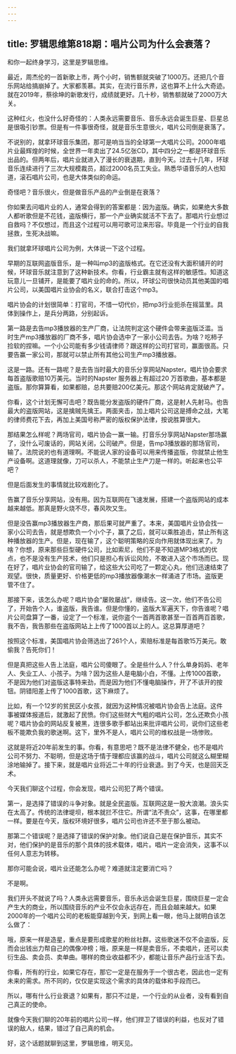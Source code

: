 ```yaml
---
---
---
```

title: 罗辑思维第818期：唱片公司为什么会衰落？
---

和你一起终身学习，这里是罗辑思维。

最近，周杰伦的一首新歌上市，两个小时，销售额就突破了1000万。还把几个音乐网站给搞崩掉了。大家都羡慕。其实，在流行音乐界，这也算不上什么大奇迹。就在2019年，蔡徐坤的新歌发行，成绩就更好。几十秒，销售额就破了2000万大关。

这种红火，也没什么好奇怪的：人类永远需要音乐、音乐永远会诞生巨星、巨星总是很吸引钞票。但是有一件事很奇怪，就是音乐生意很火，唱片公司倒是衰落了。

不说别的，就拿环球音乐集团，那可是响当当的全球第一大唱片公司。2000年唱片业最辉煌的时候，全世界一年卖出了24.5亿张CD，其中四分之一都是环球音乐出品的。但两年后，唱片业就进入了漫长的衰退期，直到今天。过去十几年，环球音乐连续进行了三次大规模裁员，超过2000名员工失业。熟悉华语音乐的人也知道，滚石唱片公司，也是大体类似的命运。

奇怪吧？音乐很火，但是做音乐产品的产业倒是在衰落？

你如果去问唱片业的人，通常会得到的答案都是：因为盗版。确实，如果绝大多数人都听歌但是不花钱，盗版横行，那一个产业确实就活不下去了。那唱片行业想过自救吗？不仅想过，而且这个过程可以用可歌可泣来形容。毕竟是一个行业的自我拯救，生死决战嘛。

我们就拿环球唱片公司为例，大体说一下这个过程。

早期的互联网盗版音乐，是一种叫mp3的盗版格式。在它还没有大面积铺开的时候，环球音乐就注意到了这种新技术。你看，行业霸主就有这样的敏感性。知道这玩意儿一旦铺开，是能要了唱片业的命的。所以，环球公司很快动员其他美国的唱片公司，以美国唱片业协会的名义，联合打击这个mp3。

唱片协会的计划很简单：打官司，不惜一切代价，把mp3行业扼杀在摇篮里。具体到操作上，是兵分两路，分别起诉。

第一路是去告mp3播放器的生产厂商，让法院判定这个硬件会带来盗版泛滥。当时生产mp3播放器的厂商不多，唱片协会选中了一家小公司去告。为啥？吃柿子捡软的捏嘛。一个小公司能有多少钱请律师？跟这样的公司打官司，赢面很高。只要告赢一家公司，那就可以禁止所有其他公司生产mp3播放器。

这是一路。还有一路呢？是去告当时最大的音乐分享网站Napster。唱片协会要求每首盗版歌赔10万美元。当时的Napster 服务器上有超过20 万首歌曲，基本都是盗版。那你算算看，如果都赔，总共要赔200亿美元。那这个网站肯定就破产了。

你看，这个计划无懈可击吧？既告能分发盗版的硬件厂商，这是射人先射马。也告最大的盗版网站，这是擒贼先擒王。两面夹击，加上唱片公司这是搏命之战，大笔的律师费花下去，再加上美国号称严密的版权保护法律，按说胜算很大。

那结果怎么样呢？两场官司，唱片协会一赢一输。打音乐分享网站Napster那场赢了，没什么可废话的，网站关闭，公司破产。但是，告mp3播放器的那场官司，输了。法院说的也有道理啊。不能说人家的设备可以用来传播盗版，你就禁止他生产设备啊。这道理就像，刀可以杀人，不能禁止生产刀是一样的。听起来也公平吧？

但是后面发生的事情就比较戏剧化了。

告赢了音乐分享网站，没有用。因为互联网在飞速发展，搭建一个盗版网站的成本越来越低。那真是野火烧不尽，春风吹又生。

但是没告赢mp3播放器生产商，那后果可就严重了。本来，美国唱片业协会找一家小公司去告，就是想欺负一个小个子，赢了之后，就可以乘胜追击，禁止所有这种播放器的生产。但是，现在输了，这个聪明策略的反向作用就体现出来了。为啥？你想，原来那些巨型硬件公司，比如索尼，他们不是不知道MP3格式的优点，也不是没有生产技术，他们只是担心有诉讼风险，不敢进入这个市场而已。现在好了，唱片业协会的官司输了，给这些大公司吃了一颗定心丸，他们迅速结束了观望。很快，质量更好、价格更低的mp3播放器像潮水一样涌进了市场。盗版更管不住了。

那接下来，该怎么办呢？唱片协会“屡败屡战”，继续告。这一次，他们不告公司了，开始告个人，谁盗版，我告谁。但是你懂的，盗版大军遍天下，你告谁呢？唱片公司盘算了一番，设定了一个标准，说你盗个一首两首歌甚至一百首两百首歌，我不告，我告那些在盗版网站上上传了1000首以上的人。这总算厚道吧？

按照这个标准，美国唱片协会筛选出了261个人，索赔标准是每首歌15万美元。敢偷我？告死你们！

但是真把这些人告上法庭，唱片公司傻眼了。全是些什么人？什么单身妈妈、老年人、失业工人、小孩子。为啥？因为这些人是电脑小白，不懂。上传1000首歌，不是因为他们对盗版这事特来劲，而是因为他们不懂电脑操作，开了不该开的按钮。阴错阳差上传了1000首歌，这下麻烦了。

比如，有一个12岁的贫民区小女孩，就因为这种情况被唱片协会告上法庭。这件事被媒体报道后，就激起了民愤。你们这些财大气粗的唱片公司，怎么还欺负小孩呢？唱片协会的网站反复被黑，连很多歌手都站出来批评唱片公司，说你们这些老板不能欺负我的歌迷啊。这下，里外不是人，唱片公司的维权战是一场惨败。

这就是将近20年前发生的事。你看，有意思吧？既不是法律不健全，也不是唱片公司不努力、不聪明，但是这场于情于理都应该赢的战斗，唱片公司就这么糊里糊涂地输掉了。接下来，就是唱片业将近二十年的行业衰退。到了今天，也是回天乏术。

今天我们聊这个过程，你会发现，唱片公司犯了两个错误。

第一，是选择了错误的斗争对象。就是全民盗版。互联网这是一股大浪潮。浪头实在太高了。传统的法律堤坝，根本就拦不住它。所谓“法不责众”，这事，在哪里都一样。要是在今天，版权环境好很多，唱片公司也许还不至于那么被动。

那第二个错误呢？是选择了错误的保护对象。他们说自己是在保护音乐，其实不对，他们保护的是音乐的那个具体的技术载体，唱片。唱片一定会消失，这事不以任何人意志为转移。

那你可能会说，唱片业还能怎么办呢？难道就注定要消亡吗？

不是啊。

我们开头不就说了吗？人类永远需要音乐，音乐永远会诞生巨星，围绕巨星一定会产生大的商业，所以围绕音乐的产业不仅会永远存在，而且会越来越大。如果2000年的一个唱片公司的老板能穿越到今天，到网上看一眼，他马上就明白该怎么做了：

哦，原来一样是造星，重点是要形成歌星的粉丝社群。这些歌迷不仅不会盗版，反而会出钱出力帮自己的偶像冲榜；哦，原来是一样是卖音乐，不卖唱片，还可以卖衍生品、卖会员、卖单曲。哪样的商业收益都不少，都能让音乐产品行业活下去。

你看，所有的行业，如果它存在，那它一定是在服务于一个很古老，因此也一定有未来的需求。所不同的，仅仅是实现这个需求的具体的载体和手段而已。

所以，哪有什么行业衰退？如果有，那只不过是，一个行业的从业者，没有看到自己真正的使命。

就像今天我们聊的20年前的唱片公司一样，他们捍卫了错误的利益，也反对了错误的敌人，结果，错过了自己真的机会。

好，这个话题就聊到这里，罗辑思维，明天见。


